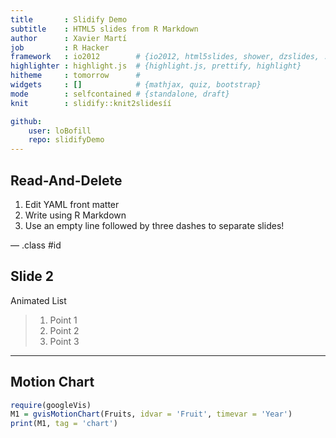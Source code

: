 ```yaml
---
title       : Slidify Demo
subtitle    : HTML5 slides from R Markdown
author      : Xavier Martí
job         : R Hacker
framework   : io2012        # {io2012, html5slides, shower, dzslides, ...}
highlighter : highlight.js  # {highlight.js, prettify, highlight}
hitheme     : tomorrow      # 
widgets     : []            # {mathjax, quiz, bootstrap}
mode        : selfcontained # {standalone, draft}
knit        : slidify::knit2slidesíí

github:
    user: loBofill
    repo: slidifyDemo
---
```


## Read-And-Delete

1. Edit YAML front matter
2. Write using R Markdown
3. Use an empty line followed by three dashes to separate slides!

--- .class #id 

## Slide 2

Animated List

> 1. Point 1
> 2. Point 2
> 3. Point 3

---

## Motion Chart

``````r
require(googleVis)
M1 = gvisMotionChart(Fruits, idvar = 'Fruit', timevar = 'Year')
print(M1, tag = 'chart')
``````


